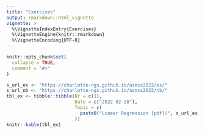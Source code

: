 ```yaml
---
title: "Exercises"
output: rmarkdown::html_vignette
vignette: >
  %\VignetteIndexEntry{Exercises}
  %\VignetteEngine{knitr::rmarkdown}
  %\VignetteEncoding{UTF-8}
---
```


```r
knitr::opts_chunk$set(
  collapse = TRUE,
  comment = "#>"
)
```

```r
s_url_ex <- "https://charlotte-ngs.github.io/asmss2022/ex/"
s_url_nb <- "https://charlotte-ngs.github.io/asmss2022/nb/"
tbl_ex <- tibble::tibble(Nr = c(1),
                         Date = c("2022-02-28"),
                         Topic = c(
                           paste0("Linear Regression [pdf](", s_url_ex, "asm_ex01.pdf)[nb](", s_url_nb, "asm_ex01_nb_src.nb.html)",  collapse = "")
                         ))
knitr::kable(tbl_ex)
```

